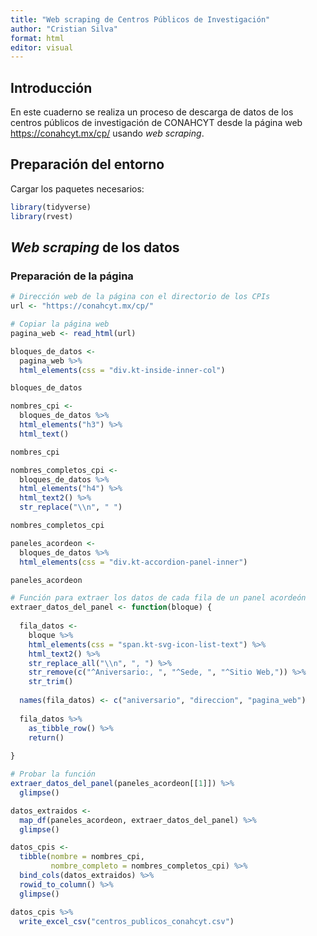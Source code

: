```yaml
---
title: "Web scraping de Centros Públicos de Investigación"
author: "Cristian Silva"
format: html
editor: visual
---
```


## Introducción

En este cuaderno se realiza un proceso de descarga de datos de los centros públicos de investigación de CONAHCYT desde la página web <https://conahcyt.mx/cp/> usando *web scraping*.

## Preparación del entorno

Cargar los paquetes necesarios:

```r
library(tidyverse)
library(rvest)
```

## *Web scraping* de los datos

### Preparación de la página

```r
# Dirección web de la página con el directorio de los CPIs
url <- "https://conahcyt.mx/cp/"

# Copiar la página web
pagina_web <- read_html(url)
```

```r
bloques_de_datos <-
  pagina_web %>% 
  html_elements(css = "div.kt-inside-inner-col")

bloques_de_datos
```

```r
nombres_cpi <-
  bloques_de_datos %>% 
  html_elements("h3") %>% 
  html_text()

nombres_cpi
```

```r
nombres_completos_cpi <-
  bloques_de_datos %>% 
  html_elements("h4") %>% 
  html_text2() %>% 
  str_replace("\\n", " ")

nombres_completos_cpi
```

```r
paneles_acordeon <-
  bloques_de_datos %>% 
  html_elements(css = "div.kt-accordion-panel-inner")

paneles_acordeon
```

```r
# Función para extraer los datos de cada fila de un panel acordeón
extraer_datos_del_panel <- function(bloque) {
  
  fila_datos <- 
    bloque %>% 
    html_elements(css = "span.kt-svg-icon-list-text") %>% 
    html_text2() %>% 
    str_replace_all("\\n", ", ") %>% 
    str_remove(c("^Aniversario:, ", "^Sede, ", "^Sitio Web,")) %>% 
    str_trim()
  
  names(fila_datos) <- c("aniversario", "direccion", "pagina_web")
  
  fila_datos %>%
    as_tibble_row() %>%
    return()
  
}

# Probar la función
extraer_datos_del_panel(paneles_acordeon[[1]]) %>% 
  glimpse()
```

```r
datos_extraidos <- 
  map_df(paneles_acordeon, extraer_datos_del_panel) %>% 
  glimpse()
```

```r
datos_cpis <- 
  tibble(nombre = nombres_cpi,
         nombre_completo = nombres_completos_cpi) %>% 
  bind_cols(datos_extraidos) %>% 
  rowid_to_column() %>% 
  glimpse()
```

```r
datos_cpis %>% 
  write_excel_csv("centros_publicos_conahcyt.csv")
```
